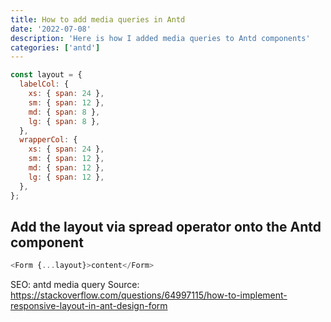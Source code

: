 ```yaml
---
title: How to add media queries in Antd
date: '2022-07-08'
description: 'Here is how I added media queries to Antd components'
categories: ['antd']
---
```


```js
const layout = {
  labelCol: {
    xs: { span: 24 },
    sm: { span: 12 },
    md: { span: 8 },
    lg: { span: 8 },
  },
  wrapperCol: {
    xs: { span: 24 },
    sm: { span: 12 },
    md: { span: 12 },
    lg: { span: 12 },
  },
};
```

## Add the layout via spread operator onto the Antd component

```js
<Form {...layout}>content</Form>
```

SEO: antd media query
Source: https://stackoverflow.com/questions/64997115/how-to-implement-responsive-layout-in-ant-design-form
